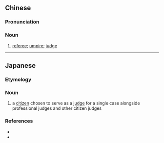 {{also|裁判员}}
==Chinese==
{{zh-forms|s=裁判员|type=21}}

===Pronunciation===
{{zh-pron
|m=cáipànyuán
|c=coi4 pun3 jyun4
|cat=n
}}

===Noun===
{{zh-noun}}

# [[referee]]; [[umpire]]; [[judge]]

----

==Japanese==
{{ja-kanjitab|さい|ばん|いん|yomi=on}}

===Etymology===
{{suffix|裁判|員|t1=court|t2=member|lang=ja|sort=さいばんいん}}

===Noun===
{{ja-noun|さいばんいん}}

# a [[citizen]] chosen to serve as a [[judge]] for a single case alongside professional judges and other citizen judges

===References===
* {{pedialite|Juries in Japan}}
* {{pedialite|lang=ja|裁判員}}